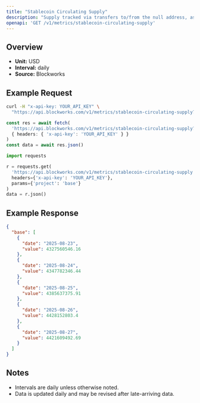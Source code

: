 ```yaml
---
title: "Stablecoin Circulating Supply"
description: "Supply tracked via transfers to/from the null address, as well as distinct issuance and redemption events for supported stablecoins. Circulating supply remove supply held in bridges, token treasuries, and known mint/burn addresses."
openapi: 'GET /v1/metrics/stablecoin-circulating-supply'
---
```


## Overview

- **Unit:** USD
- **Interval:** daily
- **Source:** Blockworks

## Example Request

<CodeGroup>

```bash cURL
curl -H "x-api-key: YOUR_API_KEY" \
  "https://api.blockworks.com/v1/metrics/stablecoin-circulating-supply?project=base"
```

```typescript TypeScript
const res = await fetch(
  'https://api.blockworks.com/v1/metrics/stablecoin-circulating-supply?project=base',
  { headers: { 'x-api-key': 'YOUR_API_KEY' } }
)
const data = await res.json()
```

```python Python
import requests

r = requests.get(
  'https://api.blockworks.com/v1/metrics/stablecoin-circulating-supply',
  headers={'x-api-key': 'YOUR_API_KEY'},
  params={'project': 'base'}
)
data = r.json()
```

</CodeGroup>

## Example Response

```json
{
  "base": [
    {
      "date": "2025-08-23",
      "value": 4327560546.16
    },
    {
      "date": "2025-08-24",
      "value": 4347782346.44
    },
    {
      "date": "2025-08-25",
      "value": 4385637375.91
    },
    {
      "date": "2025-08-26",
      "value": 4428152803.4
    },
    {
      "date": "2025-08-27",
      "value": 4421609492.69
    }
  ]
}
```

## Notes
- Intervals are daily unless otherwise noted.
- Data is updated daily and may be revised after late-arriving data.
